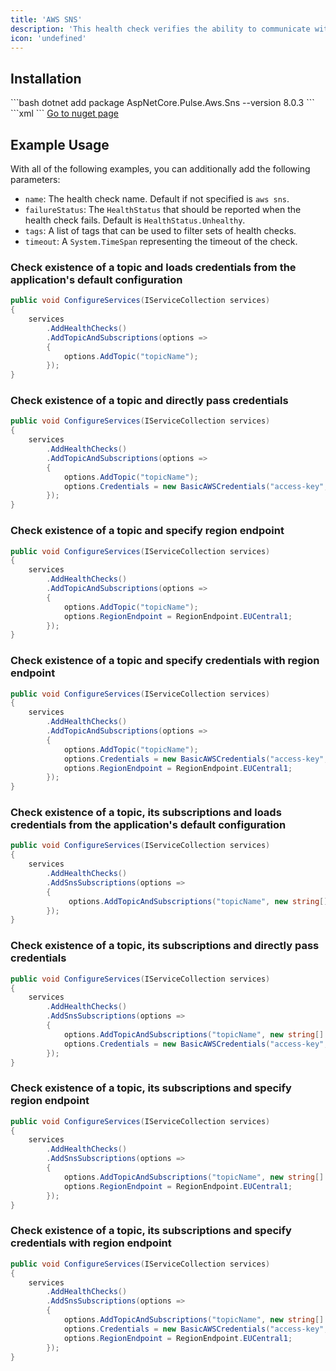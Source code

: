 ```yaml
---
title: 'AWS SNS'
description: 'This health check verifies the ability to communicate with Amazon SNS and the existence of some topics and its subscriptions. For more information about AWS SNS check the [AWS SNS Site](https://aws.amazon.com/sns/)'
icon: 'undefined'
---
```


## Installation

<Tabs>
  <Tab title=".NET CLI">
    ```bash
    dotnet add package AspNetCore.Pulse.Aws.Sns --version 8.0.3
    ```
  </Tab>
  <Tab title="Package Reference">
    ```xml
    <PackageReference Include="AspNetCore.Pulse.Aws.Sns" Version="8.0.3" />
    ```
  </Tab>
  <Tab title="Nuget">
    <a href="https://www.nuget.org/packages/AspNetCore.Pulse.Aws.Sns/" target="_blank">Go to nuget page</a>
  </Tab>
</Tabs>


## Example Usage

With all of the following examples, you can additionally add the following parameters:

* `name`: The health check name. Default if not specified is `aws sns`.
* `failureStatus`: The `HealthStatus` that should be reported when the health check fails. Default is `HealthStatus.Unhealthy`.
* `tags`: A list of tags that can be used to filter sets of health checks.
* `timeout`: A `System.TimeSpan` representing the timeout of the check.

### Check existence of a topic and loads credentials from the application's default configuration

```csharp
public void ConfigureServices(IServiceCollection services)
{
    services
        .AddHealthChecks()
        .AddTopicAndSubscriptions(options =>
        {
            options.AddTopic("topicName");
        });
}
```

### Check existence of a topic and directly pass credentials

```csharp
public void ConfigureServices(IServiceCollection services)
{
    services
        .AddHealthChecks()
        .AddTopicAndSubscriptions(options =>
        {
            options.AddTopic("topicName");
            options.Credentials = new BasicAWSCredentials("access-key", "secret-key");
        });
}
```

### Check existence of a topic and specify region endpoint

```csharp
public void ConfigureServices(IServiceCollection services)
{
    services
        .AddHealthChecks()
        .AddTopicAndSubscriptions(options =>
        {
            options.AddTopic("topicName");
            options.RegionEndpoint = RegionEndpoint.EUCentral1;
        });
}
```

### Check existence of a topic and specify credentials with region endpoint

```csharp
public void ConfigureServices(IServiceCollection services)
{
    services
        .AddHealthChecks()
        .AddTopicAndSubscriptions(options =>
        {
            options.AddTopic("topicName");
            options.Credentials = new BasicAWSCredentials("access-key", "secret-key");
            options.RegionEndpoint = RegionEndpoint.EUCentral1;
        });
}
```

### Check existence of a topic, its subscriptions and loads credentials from the application's default configuration

```csharp
public void ConfigureServices(IServiceCollection services)
{
    services
        .AddHealthChecks()
        .AddSnsSubscriptions(options =>
        {
             options.AddTopicAndSubscriptions("topicName", new string[] { "subscription1-arn", "subscription2-arn" });
        });
}
```

### Check existence of a topic, its subscriptions and directly pass credentials

```csharp
public void ConfigureServices(IServiceCollection services)
{
    services
        .AddHealthChecks()
        .AddSnsSubscriptions(options =>
        {
            options.AddTopicAndSubscriptions("topicName", new string[] { "subscription1-arn", "subscription2-arn" });
            options.Credentials = new BasicAWSCredentials("access-key", "secret-key");
        });
}
```

### Check existence of a topic, its subscriptions and specify region endpoint

```csharp
public void ConfigureServices(IServiceCollection services)
{
    services
        .AddHealthChecks()
        .AddSnsSubscriptions(options =>
        {
            options.AddTopicAndSubscriptions("topicName", new string[] { "subscription1-arn", "subscription2-arn" });
            options.RegionEndpoint = RegionEndpoint.EUCentral1;
        });
}
```

### Check existence of a topic, its subscriptions and specify credentials with region endpoint

```csharp
public void ConfigureServices(IServiceCollection services)
{
    services
        .AddHealthChecks()
        .AddSnsSubscriptions(options =>
        {
            options.AddTopicAndSubscriptions("topicName", new string[] { "subscription1-arn", "subscription2-arn" });
            options.Credentials = new BasicAWSCredentials("access-key", "secret-key");
            options.RegionEndpoint = RegionEndpoint.EUCentral1;
        });
}
```

